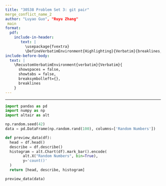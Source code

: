 ```yaml
---
title: "30538 Problem Set 3: git pair"
merge_conflict_name_2
author: "Luyao Guo", "Ruyu Zhang"
 main
format: 
  pdf:
    include-in-header: 
       text: |
         \usepackage{fvextra}
         \DefineVerbatimEnvironment{Highlighting}{Verbatim}{breaklines,commandchars=\\\{\}}
include-before-body:
  text: |
    \RecustomVerbatimEnvironment{verbatim}{Verbatim}{
      showspaces = false,
      showtabs = false,
      breaksymbolleft={},
      breaklines
    }
---
```

---

```python
import pandas as pd
import numpy as np
import altair as alt

np.random.seed(42)
data = pd.DataFrame(np.random.rand(100), columns=['Random Numbers'])

def preview_data(df):
  head = df.head()
  describe = df.describe()
  histogram = alt.Chart(df).mark_bar().encode(
        alt.X("Random Numbers", bin=True),
        y='count()'
  )
  return [head, describe, histogram]

preview_data(data)
```

